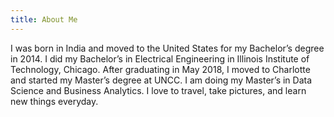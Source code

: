 ---
title: About Me
---

I was born in India and moved to the United States for my Bachelor's degree in 2014. I did my Bachelor's in Electrical Engineering in Illinois Institute of Technology, Chicago. After graduating in May 2018, I moved to Charlotte and started my Master's degree at UNCC. I am doing my Master's in Data Science and Business Analytics. I love to travel, take pictures, and learn new things everyday.
